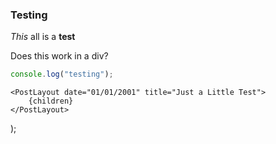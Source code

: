 
### Testing

_This_ all is a **test**

<div>Does this work in a div?</div>

```javascript
console.log("testing");
```

    <PostLayout date="01/01/2001" title="Just a Little Test">
        {children}
    </PostLayout>
);
